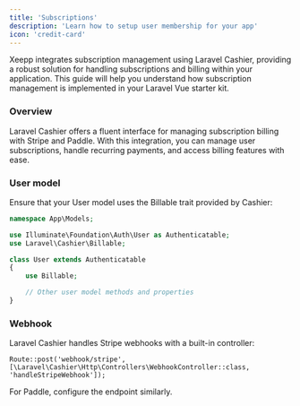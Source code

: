 ```yaml
---
title: 'Subscriptions'
description: 'Learn how to setup user membership for your app'
icon: 'credit-card'
---
```


Xeepp integrates subscription management using Laravel Cashier, providing a robust solution for handling subscriptions and billing within your application. This guide will help you understand how subscription management is implemented in your Laravel Vue starter kit.

### Overview
Laravel Cashier offers a fluent interface for managing subscription billing with Stripe and Paddle. With this integration, you can manage user subscriptions, handle recurring payments, and access billing features with ease.

### User model
Ensure that your User model uses the Billable trait provided by Cashier:
```php
namespace App\Models;

use Illuminate\Foundation\Auth\User as Authenticatable;
use Laravel\Cashier\Billable;

class User extends Authenticatable
{
    use Billable;

    // Other user model methods and properties
}
```

### Webhook
Laravel Cashier handles Stripe webhooks with a built-in controller:
```
Route::post('webhook/stripe', [\Laravel\Cashier\Http\Controllers\WebhookController::class, 'handleStripeWebhook']);
```
For Paddle, configure the endpoint similarly.